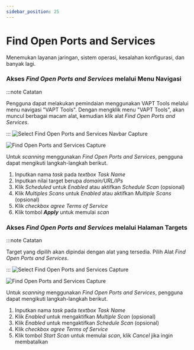 ```yaml
---
sidebar_position: 25
---
```


# Find Open Ports and Services
Menemukan layanan jaringan, sistem operasi, kesalahan konfigurasi, dan banyak lagi.

### Akses *Find Open Ports and Services* melalui Menu Navigasi
:::note Catatan

Pengguna dapat melakukan pemindaian menggunakan VAPT Tools melalui menu navigasi "VAPT Tools". Dengan mengklik menu "VAPT Tools", akan muncul berbagai macam alat, kemudian klik alat *Find Open Ports and Services*.

:::
![Select Find Open Ports and Services Navbar Capture](/img/capture/vapt_navbar/Select-find-open-ports-and-services-navbar.png)

![Find Open Ports and Services Capture](/img/capture/vapt_navbar/find-open-ports-and-services.png)

Untuk *scanning* menggunakan *Find Open Ports and Services*, pengguna dapat mengikuti langkah-langkah berikut.
1. Inputkan nama *task* pada *textbox Task Name* 
2. Inputkan nilai target berupa *domain/URL/IPs* 
3. Klik *Scheduled* untuk *Enabled* atau aktifkan *Schedule Scan* (opsional)
4. Klik *Multiples Scans* untuk *Enabled* atau aktifkan *Multiple Scans* (opsional)
5. Klik *checkbox agree Terms of Service*
6. Klik tombol ***Apply*** untuk memulai *scan*

### Akses *Find Open Ports and Services* melalui Halaman Targets
:::note Catatan

Target yang dipilih akan dipindai dengan alat yang tersedia. Pilih Alat *Find Open Ports and Services*.

:::
![Select Find Open Ports and Services Capture](/img/capture/vapt_target/Select-find-open-ports-and-services.png)

![Find Open Ports and Services Capture](/img/capture/vapt_target/find-open-ports-and-services.png)

Untuk *scanning* menggunakan *Find Open Ports and Services*, pengguna dapat mengikuti langkah-langkah berikut.
1. Inputkan nama *task* pada *textbox Task Name*  
2. Klik *Enabled* untuk mengaktifkan *Multiple Scan* (opsional)
3. Klik *Enabled* untuk mengaktifkan *Schedule Scan* (opsional)
4. Klik *checkbox agree Terms of Service*
5. Klik tombol *Start Scan* untuk memulai *scan*, klik *Cancel* jika ingin membatalkan